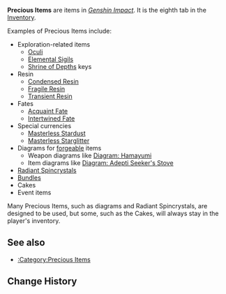 {{Terminology Infobox
|image        = Icon Inventory Precious Items.png
|type         = Item Types
|type2        = Inventory Categories
}}
'''Precious Items''' are items in ''[[Genshin Impact]]''. It is the eighth tab in the [[Inventory]].

Examples of Precious Items include:
* Exploration-related items
** [[Oculi]]
** [[Elemental Sigils]]
** [[Shrine of Depths]] keys
* Resin
** [[Condensed Resin]]
** [[Fragile Resin]]
** [[Transient Resin]]
* Fates
** [[Acquaint Fate]]
** [[Intertwined Fate]]
* Special currencies
** [[Masterless Stardust]]
** [[Masterless Starglitter]]
* Diagrams for [[Forging|forgeable]] items
** Weapon diagrams like [[Diagram: Hamayumi]]
** Item diagrams like [[Diagram: Adepti Seeker's Stove]]
* [[Radiant Spincrystals]]
* [[Bundles]]
* Cakes
* Event items

Many Precious Items, such as diagrams and Radiant Spincrystals, are designed to be used, but some, such as the Cakes, will always stay in the player's inventory.

==See also==
* [[:Category:Precious Items]]

==Change History==
{{Change History|1.0}}
[[Category:Precious Items| ]]